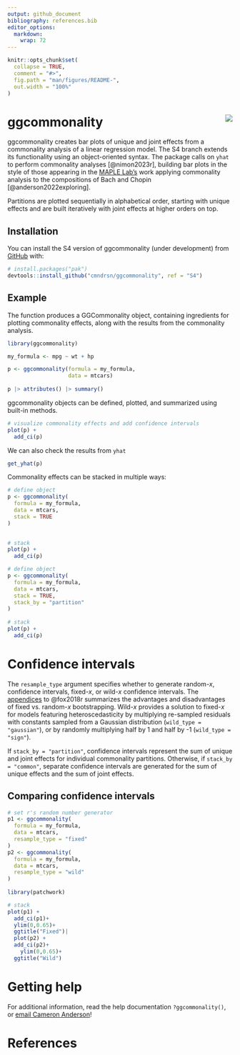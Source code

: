 ```yaml
---
output: github_document
bibliography: references.bib
editor_options: 
  markdown: 
    wrap: 72
---
```


<!-- README.md is generated from README.Rmd. Please edit that file -->

```r
knitr::opts_chunk$set(
  collapse = TRUE,
  comment = "#>",
  fig.path = "man/figures/README-",
  out.width = "100%"
)
```

# ggcommonality <img src="man/ggcommonality_sticker.png" align="right"/>

<!-- badges: start -->

<!-- badges: end -->

ggcommonality creates bar plots of unique and joint effects from a
commonality analysis of a linear regression model. The S4 branch extends
its functionality using an object-oriented syntax. The package calls on
`yhat` to perform commonality analyses [@nimon2023r], building bar plots
in the style of those appearing in the [MAPLE
Lab's](https://maplelab.net) work applying commonality analysis to the
compositions of Bach and Chopin [@anderson2022exploring].

Partitions are plotted sequentially in alphabetical order, starting with
unique effects and are built iteratively with joint effects at higher
orders on top.

## Installation

You can install the S4 version of ggcommonality (under development) from
[GitHub](https://github.com/) with:

``` r
# install.packages("pak")
devtools::install_github("cmndrsn/ggcommonality", ref = "S4")
```

## Example

The function produces a GGCommonality object, containing ingredients for
plotting commonality effects, along with the results from the
commonality analysis.

```r
library(ggcommonality)

my_formula <- mpg ~ wt + hp

p <- ggcommonality(formula = my_formula,
                   data = mtcars)
  
p |> attributes() |> summary()
```

ggcommonality objects can be defined, plotted, and summarized using
built-in methods.

```r
# visualize commonality effects and add confidence intervals
plot(p) +
  add_ci(p)
```

We can also check the results from `yhat`

```r

get_yhat(p)
```

Commonality effects can be stacked in multiple ways:

```r

# define object 
p <- ggcommonality(
  formula = my_formula,
  data = mtcars,
  stack = TRUE
)
  

# stack
plot(p) +
  add_ci(p)


```

```r
# define object 
p <- ggcommonality(
  formula = my_formula,
  data = mtcars,
  stack = TRUE, 
  stack_by = "partition"
)
  
# stack
plot(p) +
  add_ci(p)

```

# Confidence intervals

The `resample_type` argument specifies whether to generate random-*x*,
confidence intervals, fixed-*x*, or wild-*x* confidence intervals. The
[appendices](https://www.john-fox.ca/Companion/) to @fox2018r summarizes
the advantages and disadvantages of fixed vs. random-*x* bootstrapping.
Wild-*x* provides a solution to fixed-*x* for models featuring
heteroscedasticity by multiplying re-sampled residuals with constants
sampled from a Gaussian distribution (`wild_type = "gaussian"`), or by
randomly multiplying half by 1 and half by -1 (`wild_type = "sign"`).

If `stack_by = "partition"`, confidence intervals represent the sum of
unique and joint effects for individual commonality partitions.
Otherwise, if `stack_by = "common"`, separate confidence intervals are
generated for the sum of unique effects and the sum of joint effects.

## Comparing confidence intervals

```r
# set r's random number generator
p1 <- ggcommonality(
  formula = my_formula,
  data = mtcars,
  resample_type = "fixed"
)
p2 <- ggcommonality(
  formula = my_formula,
  data = mtcars,
  resample_type = "wild"
)
  
library(patchwork)

# stack
plot(p1) +
  add_ci(p1)+
  ylim(0,0.65)+
  ggtitle("Fixed")|
  plot(p2) +
  add_ci(p2)+
    ylim(0,0.65)+
  ggtitle("Wild")

```

# Getting help

For additional information, read the help documentation
`?ggcommonality()`, or [email Cameron Anderson](mailto:andersoc@mcmaster.ca)!

# References
